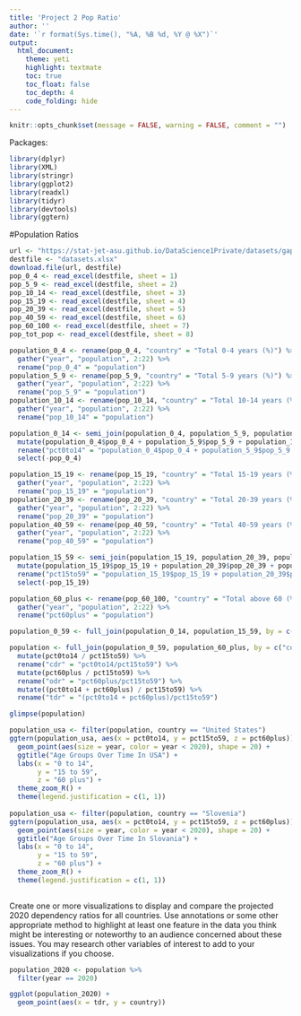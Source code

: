 ```yaml
---
title: 'Project 2 Pop Ratio'
author: ''
date: '`r format(Sys.time(), "%A, %B %d, %Y @ %X")`'
output: 
  html_document: 
    theme: yeti
    highlight: textmate
    toc: true
    toc_float: false
    toc_depth: 4
    code_folding: hide
---
```


```r
knitr::opts_chunk$set(message = FALSE, warning = FALSE, comment = "")
```

Packages:

```r
library(dplyr)
library(XML)
library(stringr)
library(ggplot2)
library(readxl)
library(tidyr)
library(devtools)
library(ggtern)
```

#Population Ratios
```r
url <- "https://stat-jet-asu.github.io/DataScience1Private/datasets/gapminder_pop_data.xlsx"
destfile <- "datasets.xlsx"
download.file(url, destfile)
pop_0_4 <- read_excel(destfile, sheet = 1)
pop_5_9 <- read_excel(destfile, sheet = 2)
pop_10_14 <- read_excel(destfile, sheet = 3)
pop_15_19 <- read_excel(destfile, sheet = 4)
pop_20_39 <- read_excel(destfile, sheet = 5)
pop_40_59 <- read_excel(destfile, sheet = 6)
pop_60_100 <- read_excel(destfile, sheet = 7)
pop_tot_pop <- read_excel(destfile, sheet = 8)
```

```r
population_0_4 <- rename(pop_0_4, "country" = "Total 0-4 years (%)") %>%
  gather("year", "population", 2:22) %>%
  rename("pop_0_4" = "population")
population_5_9 <- rename(pop_5_9, "country" = "Total 5-9 years (%)") %>%
  gather("year", "population", 2:22) %>%
  rename("pop_5_9" = "population")
population_10_14 <- rename(pop_10_14, "country" = "Total 10-14 years (%)") %>%
  gather("year", "population", 2:22) %>%
  rename("pop_10_14" = "population")

population_0_14 <- semi_join(population_0_4, population_5_9, population_10_14, by = c("country", "year")) %>%
  mutate(population_0_4$pop_0_4 + population_5_9$pop_5_9 + population_10_14$pop_10_14) %>%
  rename("pct0to14" = "population_0_4$pop_0_4 + population_5_9$pop_5_9 + population_10_14$pop_10_14") %>%
  select(-pop_0_4)

population_15_19 <- rename(pop_15_19, "country" = "Total 15-19 years (%)") %>%
  gather("year", "population", 2:22) %>%
  rename("pop_15_19" = "population")
population_20_39 <- rename(pop_20_39, "country" = "Total 20-39 years (%)") %>%
  gather("year", "population", 2:22) %>%
  rename("pop_20_39" = "population")
population_40_59 <- rename(pop_40_59, "country" = "Total 40-59 years (%)") %>%
  gather("year", "population", 2:22) %>%
  rename("pop_40_59" = "population")

population_15_59 <- semi_join(population_15_19, population_20_39, population_40_59, by = c("country", "year")) %>%
  mutate(population_15_19$pop_15_19 + population_20_39$pop_20_39 + population_40_59$pop_40_59) %>%
  rename("pct15to59" = "population_15_19$pop_15_19 + population_20_39$pop_20_39 + population_40_59$pop_40_59") %>%
  select(-pop_15_19)

population_60_plus <- rename(pop_60_100, "country" = "Total above 60 (%)") %>%
  gather("year", "population", 2:22) %>%
  rename("pct60plus" = "population")

population_0_59 <- full_join(population_0_14, population_15_59, by = c("country", "year"))

population <- full_join(population_0_59, population_60_plus, by = c("country", "year")) %>%
  mutate(pct0to14 / pct15to59) %>%
  rename("cdr" = "pct0to14/pct15to59") %>%
  mutate(pct60plus / pct15to59) %>%
  rename("odr" = "pct60plus/pct15to59") %>%
  mutate((pct0to14 + pct60plus) / pct15to59) %>%
  rename("tdr" = "(pct0to14 + pct60plus)/pct15to59")

glimpse(population)
```

```r
population_usa <- filter(population, country == "United States")
ggtern(population_usa, aes(x = pct0to14, y = pct15to59, z = pct60plus)) +
  geom_point(aes(size = year, color = year < 2020), shape = 20) +
  ggtitle("Age Groups Over Time In USA") +
  labs(x = "0 to 14",
       y = "15 to 59",
       z = "60 plus") +
  theme_zoom_R() +
  theme(legend.justification = c(1, 1))
  
population_usa <- filter(population, country == "Slovenia")
ggtern(population_usa, aes(x = pct0to14, y = pct15to59, z = pct60plus)) +
  geom_point(aes(size = year, color = year < 2020), shape = 20) +
  ggtitle("Age Groups Over Time In Slovania") +
  labs(x = "0 to 14",
       y = "15 to 59",
       z = "60 plus") +
  theme_zoom_R() +
  theme(legend.justification = c(1, 1))
  
```

Create one or more visualizations to display and compare the projected 2020 dependency ratios for all countries. Use annotations or some other appropriate method to highlight at least one feature in the data you think might be interesting or noteworthy to an audience concerned about these issues. You may research other variables of interest to add to your visualizations if you choose.

```r
population_2020 <- population %>%
  filter(year == 2020)

ggplot(population_2020) +
  geom_point(aes(x = tdr, y = country))
```